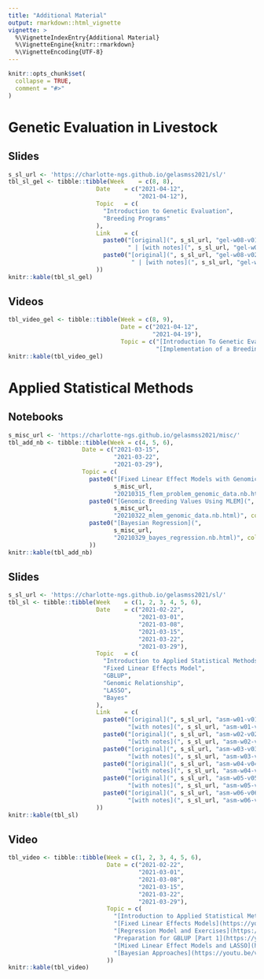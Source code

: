 ```yaml
---
title: "Additional Material"
output: rmarkdown::html_vignette
vignette: >
  %\VignetteIndexEntry{Additional Material}
  %\VignetteEngine{knitr::rmarkdown}
  %\VignetteEncoding{UTF-8}
---
```


```r
knitr::opts_chunk$set(
  collapse = TRUE,
  comment = "#>"
)
```

# Genetic Evaluation in Livestock

## Slides

```r
s_sl_url <- 'https://charlotte-ngs.github.io/gelasmss2021/sl/'
tbl_sl_gel <- tibble::tibble(Week    = c(8, 8),
                         Date    = c("2021-04-12",
                                     "2021-04-12"),
                         Topic   = c(
                           "Introduction to Genetic Evaluation",
                           "Breeding Programs"
                         ),
                         Link    = c(
                           paste0("[original](", s_sl_url, "gel-w08-v01-intro.pdf)", 
                                  " | [with notes](", s_sl_url, "gel-w08-v01-intro_with_notes.pdf)", collapse = ''),
                           paste0("[original](", s_sl_url, "gel-w08-v02-bp.pdf)",
                                   " | [with notes](", s_sl_url, "gel-w08-v02-bp_with_notes.pdf)", collapse = '')
                         ))
knitr::kable(tbl_sl_gel)

```

## Videos

```r
tbl_video_gel <- tibble::tibble(Week = c(8, 9),
                                Date = c("2021-04-12",
                                         "2021-04-19"),
                                Topic = c("[Introduction To Genetic Evaluation](https://youtu.be/7dBS2H1uydk)",
                                          "[Implementation of a Breeding Program](https://youtu.be/TqVPKJ97qko)"))
knitr::kable(tbl_video_gel)
```


# Applied Statistical Methods
## Notebooks

```r
s_misc_url <- 'https://charlotte-ngs.github.io/gelasmss2021/misc/'
tbl_add_nb <- tibble::tibble(Week = c(4, 5, 6),
                     Date = c("2021-03-15",
                              "2021-03-22",
                              "2021-03-29"),
                     Topic = c(
                       paste0("[Fixed Linear Effect Models with Genomic Data](", 
                              s_misc_url,
                              "20210315_flem_problem_genomic_data.nb.html)", collapse = ''),
                       paste0("[Genomic Breeding Values Using MLEM](", 
                              s_misc_url, 
                              "20210322_mlem_genomic_data.nb.html)", collapse = ''),
                       paste0("[Bayesian Regression](", 
                              s_misc_url,
                              "20210329_bayes_regression.nb.html)", collapse = '')
                       ))
knitr::kable(tbl_add_nb)
```

## Slides

```r
s_sl_url <- 'https://charlotte-ngs.github.io/gelasmss2021/sl/'
tbl_sl <- tibble::tibble(Week    = c(1, 2, 3, 4, 5, 6),
                         Date    = c("2021-02-22",
                                     "2021-03-01",
                                     "2021-03-08",
                                     "2021-03-15",
                                     "2021-03-22",
                                     "2021-03-29"),
                         Topic   = c(
                           "Introduction to Applied Statistical Methods",
                           "Fixed Linear Effects Model",
                           "GBLUP",
                           "Genomic Relationship",
                           "LASSO",
                           "Bayes"
                         ),
                         Link    = c(
                           paste0("[original](", s_sl_url, "asm-w01-v01-intro.pdf) | ", 
                                  "[with notes](", s_sl_url, "asm-w01-v01-intro_with_notes.pdf)", collapse = ''),
                           paste0("[original](", s_sl_url, "asm-w02-v02-flem.pdf) | ", 
                                  "[with notes](", s_sl_url, "asm-w02-v02-flem_with_notes.pdf)", collapse = ''),
                           paste0("[original](", s_sl_url, "asm-w03-v03-gblup.pdf) | ",
                                  "[with notes](", s_sl_url, "asm-w03-v03-gblup_with_notes.pdf)", collapse = ''),
                           paste0("[original](", s_sl_url, "asm-w04-v04-grm.pdf) | ", 
                                  "[with notes](", s_sl_url, "asm-w04-v04-grm_with_notes.pdf)", collapse = ''), 
                           paste0("[original](", s_sl_url, "asm-w05-v05-lasso.pdf) | ", 
                                  "[with notes](", s_sl_url, "asm-w05-v05-lasso_with_notes.pdf)", collapse = ''),
                           paste0("[original](", s_sl_url, "asm-w06-v06-bayes.pdf) | ", 
                                  "[with notes](", s_sl_url, "asm-w06-v06-bayes_with_notes.pdf)", collapse = '')
                         ))
knitr::kable(tbl_sl)
```


## Video

```r
tbl_video <- tibble::tibble(Week = c(1, 2, 3, 4, 5, 6),
                            Date = c("2021-02-22",
                                     "2021-03-01",
                                     "2021-03-08", 
                                     "2021-03-15",
                                     "2021-03-22",
                                     "2021-03-29"),
                            Topic = c(
                              "[Introduction to Applied Statistical Methods](https://youtu.be/wMHUiDgAUI8)",
                              "[Fixed Linear Effects Models](https://youtu.be/uBhibtFV964)",
                              "[Regression Model and Exercises](https://youtu.be/OwvR1k4WMrE)",
                              "Preparation for GBLUP [Part 1](https://youtu.be/2IDhnLSEeqY) | [Part 2](https://youtu.be/6WzjfJ51xZU)",
                              "[Mixed Linear Effect Models and LASSO](https://youtu.be/wzRM5e3LYM8)",
                              "[Bayesian Approaches](https://youtu.be/vWtfBme6kZg)"
                            ))
knitr::kable(tbl_video)
```

